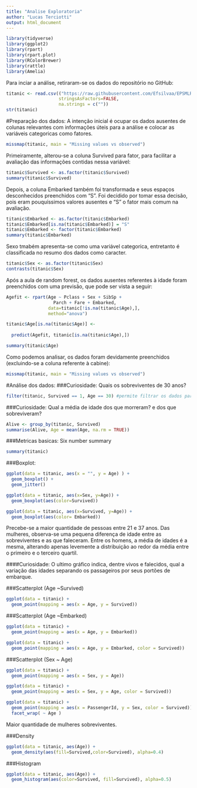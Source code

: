 ```yaml
---
title: "Analise Exploratoria"
author: "Lucas Terciotti"
output: html_document
---
```


```r
library(tidyverse)
library(ggplot2)
library(rpart)
library(rpart.plot)
library(RColorBrewer)
library(rattle)
library(Amelia)
```

Para inciar a análise, retiraram-se os dados do repositório no GitHub:

```r
titanic <- read.csv(("https://raw.githubusercontent.com/Efsilvaa/EPSMLRepo/master/Data/titanic.csv"),
                    stringsAsFactors=FALSE,
                    na.strings = c(""))
str(titanic)
```
#Preparação dos dados:
A intenção inicial é ocupar os dados ausentes de colunas relevantes com informações úteis para a análise e colocar as variáveis categoricas como fatores.

```r
missmap(titanic, main = "Missing values vs observed")
```


Primeiramente, alterou-se a coluna Survived para fator, para facilitar a avaliação das informações contidas nessa variável:
```r
titanic$Survived <- as.factor(titanic$Survived)
summary(titanic$Survived)
```
Depois, a coluna Embarked também foi transformada e seus espaços desconhecidos preenchidos com "S". Foi decidido por tomar essa decisão, pois eram pouquíssimos valores ausentes e "S" o fator mais comum na avaliação.
```r
titanic$Embarked <- as.factor(titanic$Embarked)
titanic$Embarked[is.na(titanic$Embarked)] = "S"
titanic$Embarked <- factor(titanic$Embarked)
summary(titanic$Embarked)
```
Sexo tmabém apresenta-se como uma variável categorica, entretanto é classificada no resumo dos dados como caracter.
```r
titanic$Sex <- as.factor(titanic$Sex)
contrasts(titanic$Sex)
```
Após a aula de random forest, os dados ausentes referentes à idade foram preenchidos com uma previsão, que pode ser vista a seguir:
```r
Agefit <- rpart(Age ~ Pclass + Sex + SibSp +
                  Parch + Fare + Embarked,
                data=titanic[!is.na(titanic$Age),], 
                method="anova")

titanic$Age[is.na(titanic$Age)] <-
  
  predict(Agefit, titanic[is.na(titanic$Age),])

summary(titanic$Age)
```
Como podemos analisar, os dados foram devidamente preenchidos (excluindo-se a coluna referente à cabine):
```r
missmap(titanic, main = "Missing values vs observed")
```

#Análise dos dados:
###Curiosidade:
Quais os sobreviventes de 30 anos?
```r
filter(titanic, Survived == 1, Age == 30) #permite filtrar os dados para alcançar informações específicas
```
###Curiosidade:
Qual a média de idade dos que morreram? e dos que sobreviveram?
```r
Alive <- group_by(titanic, Survived)
summarise(Alive, Age = mean(Age, na.rm = TRUE))
```
###Metricas basicas: 
Six number summary

```r
summary(titanic)
```

###Boxplot:
```r
ggplot(data = titanic, aes(x = "", y = Age) ) + 
  geom_boxplot() +
  geom_jitter()

ggplot(data = titanic, aes(x=Sex, y=Age)) + 
  geom_boxplot(aes(color=Survived))

ggplot(data = titanic, aes(x=Survived, y=Age)) + 
  geom_boxplot(aes(color= Embarked))
```


Precebe-se a maior quantidade de pessoas entre 21 e 37 anos. Das mulheres, observa-se uma pequena diferença de idade entre as sobreviventes e as que faleceram. Entre os homens, a média de idades é a mesma, alterando apenas levemente a distribuição ao redor da média entre o primeiro e o terceiro quartil.

####Curiosidade:
O ultimo gráfico indica, dentre vivos e falecidos, qual a variação das idades separando os passageiros por seus portões de embarque.

###Scatterplot (Age ~Survived)
```r
ggplot(data = titanic) + 
  geom_point(mapping = aes(x = Age, y = Survived))
```

###Scatterplot (Age ~Embarked)
```r
ggplot(data = titanic) + 
  geom_point(mapping = aes(x = Age, y = Embarked))

ggplot(data = titanic) + 
  geom_point(mapping = aes(x = Age, y = Embarked, color = Survived))
```

###Scatterplot (Sex ~ Age)
```r
ggplot(data = titanic) + 
  geom_point(mapping = aes(x = Sex, y = Age))

ggplot(data = titanic) + 
  geom_point(mapping = aes(x = Sex, y = Age, color = Survived))

ggplot(data = titanic) + 
  geom_point(mapping = aes(x = PassengerId, y = Sex, color = Survived)) + 
  facet_wrap( ~ Age )
```

Maior quantidade de mulheres sobreviventes.

###Density
```r
ggplot(data = titanic, aes(Age)) + 
  geom_density(aes(fill=Survived,color=Survived), alpha=0.4)
```

###Histogram
```r
ggplot(data = titanic, aes(Age)) + 
  geom_histogram(aes(color=Survived, fill=Survived), alpha=0.5)
```

